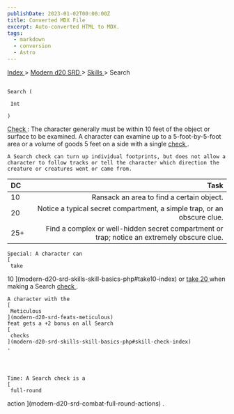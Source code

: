```yaml
---
publishDate: 2023-01-02T00:00:00Z
title: Converted MDX File
excerpt: Auto-converted HTML to MDX.
tags:
  - markdown
  - conversion
  - Astro
---
```







[
      Index
     ](-index)
     >
     [
      Modern d20 SRD
     ](modern-d20-srd-index)
     >
     [
      Skills
     ](modern-d20-srd-skills-index)
     > Search
    




## 
    Search (
    
     Int
    
    )
   



[
     Check
    ](modern-d20-srd-skills-skill-basics-php#skill-check-index)
    : The character generally must be within 10 feet of the object or surface to be examined. A character can examine up to a 5-foot-by-5-foot area or a volume of goods 5 feet on a side with a single
    [
     check
    ](modern-d20-srd-skills-skill-basics-php#skill-check-index)
    .
   



    A Search check can turn up individual footprints, but does not allow a character to follow tracks or tell the character which direction the creature or creatures went or came from.
   


| DC | Task |
| :---- | ------: |
| 10 | Ransack an area to find a certain object. |
| 20 | Notice a typical secret compartment, a simple trap, or an obscure clue. |
| 25+ | Find a complex or well-hidden secret compartment or trap; notice an extremely obscure clue. |




    Special: A character can
    [
     take
10
    ](modern-d20-srd-skills-skill-basics-php#take10-index)
    or
    [
     take 20
    ](modern-d20-srd-skills-skill-basics-php#take20-index)
    when making a Search
    [
     check
    ](modern-d20-srd-skills-skill-basics-php#skill-check-index)
    .
   



    A character with the
    [
     Meticulous
    ](modern-d20-srd-feats-meticulous)
    feat gets a +2 bonus on all Search
    [
     checks
    ](modern-d20-srd-skills-skill-basics-php#skill-check-index)
    .
   



    Time: A Search check is a
    [
     full-round
action
    ](modern-d20-srd-combat-full-round-actions)
    .
   





